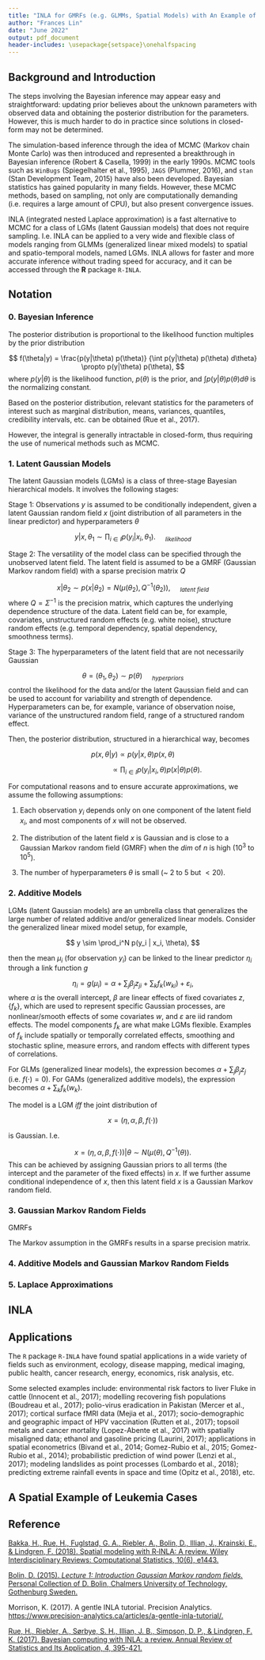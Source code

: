 ```yaml
---
title: "INLA for GMRFs (e.g. GLMMs, Spatial Models) with An Example of Leukemia Cases"
author: "Frances Lin"
date: "June 2022"
output: pdf_document
header-includes: \usepackage{setspace}\onehalfspacing
---
```


## Background and Introduction     

The steps involving the Bayesian inference may appear easy and straightforward: updating prior believes about the unknown parameters with observed data and obtaining the posterior distribution for the parameters. However, this is much harder to do in practice since solutions in closed-form may not be determined. 

The simulation-based inference through the idea of MCMC (Markov chain Monte Carlo) was then introduced and represented a breakthrough in Bayesian inference (Robert & Casella, 1999) in the early 1990s. MCMC tools such as `WinBugs` (Spiegelhalter et al., 1995), `JAGS` (Plummer, 2016), and `stan` (Stan Development Team, 2015) have also been developed. Bayesian statistics has gained popularity in many fields. However, these MCMC methods, based on sampling, not only are computationally demanding (i.e. requires a large amount of CPU), but also present convergence issues. 

INLA (integrated nested Laplace approximation) is a fast alternative to MCMC for a class of LGMs (latent Gaussian models) that does not require sampling. I.e. INLA can be applied to a very wide and flexible class of models ranging from GLMMs (generalized linear mixed models) to spatial and spatio-temporal models, named LGMs. INLA allows for faster and more accurate inference without trading speed for accuracy, and it can be accessed through the **R** package `R-INLA`. 


## Notation 

### 0. Bayesian Inference 

The posterior distribution is proportional to the likelihood function multiples by the prior distribution

$$
f(\theta|y) = \frac{p(y|\theta) p(\theta)} {\int p(y|\theta) p(\theta) d\theta} \propto p(y|\theta) p(\theta), 
$$
where $p(y|\theta)$ is the likelihood function, $p(\theta)$ is the prior, and ${\int p(y|\theta) p(\theta) d\theta}$ is the normalizing constant. 

Based on the posterior distribution, relevant statistics for the parameters of interest such as marginal distribution, means, variances, quantiles, credibility intervals, etc. can be obtained (Rue et al., 2017).

However, the integral is generally intractable in closed-form, thus requiring the use of numerical methods such as MCMC. 

### 1. Latent Gaussian Models

The latent Gaussian models (LGMs) is a class of three-stage Bayesian hierarchical models. It involves the following stages: 

Stage 1: Observations $y$ is assumed to be conditionally independent, given a latent Gaussian random field $x$ (joint distribution of all parameters in the linear predictor) and hyperparameters $\theta$ 

$$
y | x, \theta_1 \sim \prod_{i \in I} p (y_i | x_i, \theta_1). \ \ \ \ \ _{likelihood}
$$

Stage 2: The versatility of the model class can be specified through the unobserved latent field. The latent field is assumed to be a GMRF (Gaussian Markov random field) with a sparse precision matrix $Q$ 

$$
x | \theta_2 \sim p(x | \theta_2) = N(\mu(\theta_2), Q^{-1}(\theta_2)), \ \ \ \ \ _{latent \ field}
$$
where $Q = \Sigma^{-1}$ is the precision matrix, which captures the underlying dependence structure of the data. Latent field can be, for example, covariates, unstructured random effects (e.g. white noise), structure random effects (e.g. temporal dependency, spatial dependency, smoothness terms). 

Stage 3: The hyperparameters of the latent field that are not necessarily Gaussian 

$$
\theta = {(\theta_1, \theta_2)} \sim p(\theta) \ \ \ \ \ _{hyperpriors}
$$
control the likelihood for the data and/or the latent Gaussian field and can be used to account for variability and strength of dependence. Hyperparameters can be, for example, variance of observation noise, variance of the unstructured random field, range of a structured random effect. 

Then, the posterior distribution, structured in a hierarchical way, becomes 

$$
p(x, \theta | y) \propto p(y|x, \theta) p(x, \theta)
$$

$$
\ \ \ \ \ \ \ \ \ \ \ \ \ \ \ \ \ \ \ \ \ \ \ \ \propto \prod_{i \in I} p(y_i | x_i, \theta) p(x | \theta) p(\theta).
$$

For computational reasons and to ensure accurate approximations, we assume the following assumptions:  

1. Each observation $y_i$ depends only on one component of the latent field $x_i$, and most components of $x$ will not be observed. 

2. The distribution of the latent field $x$ is Gaussian and is close to a Gaussian Markov random field (GMRF) when the $dim$ of $n$ is high ($10^3$ to $10^5$). 

3. The number of hyperparameters $\theta$ is small (~ $2$ to $5$ but $< 20$). 


### 2. Additive Models

LGMs (latent Gaussian models) are an umbrella class that generalizes the large number of related additive and/or generalized linear models. Consider the generalized linear mixed model setup, for example,

$$
y \sim \prod_i^N p(y_i | x_i, \theta), 
$$

then the mean $\mu_i$ (for observation $y_i$) can be linked to the linear predictor $\eta_i$ through a link function $g$ 

$$
\eta_i = g(\mu_i) = \alpha + \sum_j \beta_j z_{ji} + \sum_k f_{k}(w_{ki}) + \varepsilon_i,
$$
where $\alpha$ is the overall intercept, $\beta$ are linear effects of fixed covariates $z$, $\{f_k\}$, which are used to represent specific Gaussian processes, are nonlinear/smooth effects of some covariates $w$, and $\varepsilon$ are iid random effects. The model components $f_k$ are what make LGMs flexible. Examples of $f_k$ include spatially or temporally correlated effects, smoothing and stochastic spline, measure errors, and random effects with different types of correlations. 

For GLMs (generalized linear models), the expression becomes $\alpha + \sum_j \beta_j z_{j}$ (i.e. $f(\cdot) = 0$). For GAMs (generalized additive models), the expression becomes $\alpha + \sum_k f_{k}(w_{k})$. 

The model is a LGM $iff$ the joint distribution of 

$$
x = (\eta, \alpha, \beta, f(\cdot))
$$

is Gaussian. I.e. 

$$
x = (\eta, \alpha, \beta, f(\cdot)) | \theta \sim N(\mu(\theta), Q^{-1}(\theta)). 
$$
This can be achieved by assigning Gaussian priors to all terms (the intercept and the parameter of the fixed effects) in $x$. If we further assume conditional independence of $x$, then this latent field $x$ is a Gaussian Markov random field. 


### 3. Gaussian Markov Random Fields

GMRFs

The Markov assumption in the GMRFs results in a sparse precision matrix. 

### 4. Additive Models and Gaussian Markov Random Fields

### 5. Laplace Approximations 

## INLA 




## Applications 

The `R` package `R-INLA` have found spatial applications in a wide variety of fields such as environment, ecology, disease mapping, medical imaging, public health, cancer research, energy, economics, risk analysis, etc. 

Some selected examples include: environmental risk factors to liver Fluke in cattle (Innocent et al., 2017); modelling recovering fish populations (Boudreau et al., 2017); polio-virus eradication in Pakistan (Mercer et al., 2017); cortical surface fMRI data (Mejia et al., 2017); socio-demographic and geographic impact of HPV vaccination (Rutten et al., 2017); topsoil metals and cancer mortality (Lopez-Abente et al., 2017) with spatially misaligned data; ethanol and gasoline pricing (Laurini, 2017); applications in spatial econometrics (Bivand et al., 2014; Gomez-Rubio et al., 2015; Gomez-Rubio et al., 2014); probabilistic prediction of wind power (Lenzi et al., 2017); modeling landslides as point processes (Lombardo et al., 2018); predicting extreme rainfall events in space and time (Opitz et al., 2018), etc.


## A Spatial Example of Leukemia Cases





\newpage

## Reference

[Bakka, H., Rue, H., Fuglstad, G. A., Riebler, A., Bolin, D., Illian, J., Krainski, E., & Lindgren, F. (2018). Spatial modeling with R‐INLA: A review. Wiley Interdisciplinary Reviews: Computational Statistics, 10(6), e1443.](https://arxiv.org/pdf/1802.06350.pdf)

[Bolin, D. (2015). *Lecture 1: Introduction
Gaussian Markov random fields.* Personal Collection of D. Bolin, Chalmers University of Technology, Gothenburg Sweden.](http://www.math.chalmers.se/~bodavid/GMRF2015/Lectures/F1slides.pdf)

Morrison, K. (2017). A gentle INLA tutorial. Precision Analytics. [https://www.precision-analytics.ca/articles/a-gentle-inla-tutorial/.](https://www.precision-analytics.ca/articles/a-gentle-inla-tutorial/)

[Rue, H., Riebler, A., Sørbye, S. H., Illian, J. B., Simpson, D. P., & Lindgren, F. K. (2017). Bayesian computing with INLA: a review. Annual Review of Statistics and Its Application, 4, 395-421.](https://www.annualreviews.org/doi/full/10.1146/annurev-statistics-060116-054045?casa_token=sIho3hU0GtwAAAAA:hAwMg1zvZyqaxk00jCdYyQFfzc5pDwOz5hKK1AzVjjnIY6CANQ8YWbaCC0EQk-5UteoMDy-aHnUI)



